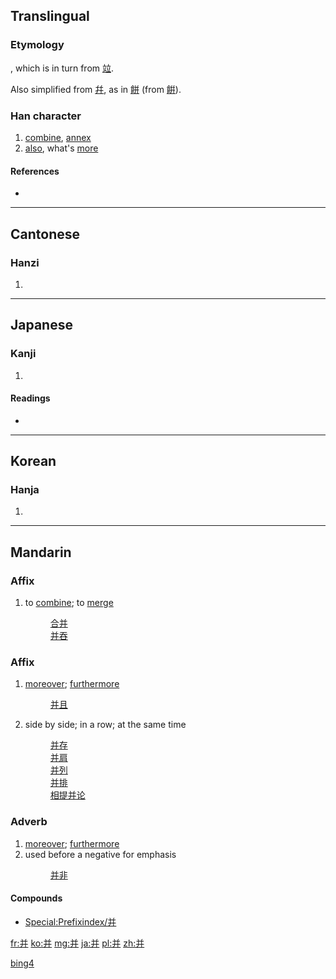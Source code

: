 {{also|幷|並|併|开}}
==Translingual==
{{zh-forms|并|[[並]]}}

===Etymology===
{{Han simp|並}}, which is in turn from [[竝]].

Also simplified from [[幷]], as in [[餅]] (from [[餠]]).

===Han character===
{{Han char|rn=51|rad=干|as=05|sn=8|four=8044<sub>1</sub>|canj=廿廿 (TT), X廿廿 (XTT)}}

# [[combine]], [[annex]]
# [[also]], what's [[more]]

====References====
* {{Han ref|kx=0340.031|dkj=09170|dj=0649.020|hdz=10242.060|uh=5E76|ud=24182|bh=A67D|bd=42621}}

----

==Cantonese==

===Hanzi===
{{yue-hanzi|jyut=|y=bing1, bing3}}

# {{defn|lang=yue|sort=干05}}

----

==Japanese==

===Kanji===
{{ja-kanji|grade=|rs=干05}}

# {{defn|lang=ja|sort=干05}}

====Readings====
* {{ja-readings|goon=[[ひょう]] (hyō) < [[ひゃう]]|kanon=[[へい]] (hei)|kun=[[あわせる]] (awaseru), [[ならぶ]] (narabu)}}

----

==Korean==

===Hanja===
{{ko-hanja|hangeul=경|rv=yeong|mr=yŏng}}

# {{defn|lang=ko|sort=干05}}

----

==Mandarin==

===Affix===
{{infl|cmn|morpheme|simplified||Pinyin|bìng|traditional|併}}

# to [[combine]]; to [[merge]]
#: [[合并]]
#: [[并吞]]

===Affix===
{{infl|cmn|morpheme|simplified||Pinyin|bìng|traditional|並}}

# [[moreover]]; [[furthermore]]
#: [[并且]]
# side by side; in a row; at the same time
#: [[并存]]
#: [[并肩]]
#: [[并列]]
#: [[并排]]
#: [[相提并论]]

===Adverb===
{{cmn-adv|s|pin=bìng|pint=bing4|tra=並|sim=并|rs=干05}}

# [[moreover]]; [[furthermore]]
# used before a negative for emphasis
#: [[并非]]

====Compounds====
* [[Special:Prefixindex/并]]

[[Category:zh-cn:Elementary Mandarin|bing4]]

[[fr:并]]
[[ko:并]]
[[mg:并]]
[[ja:并]]
[[pl:并]]
[[zh:并]]